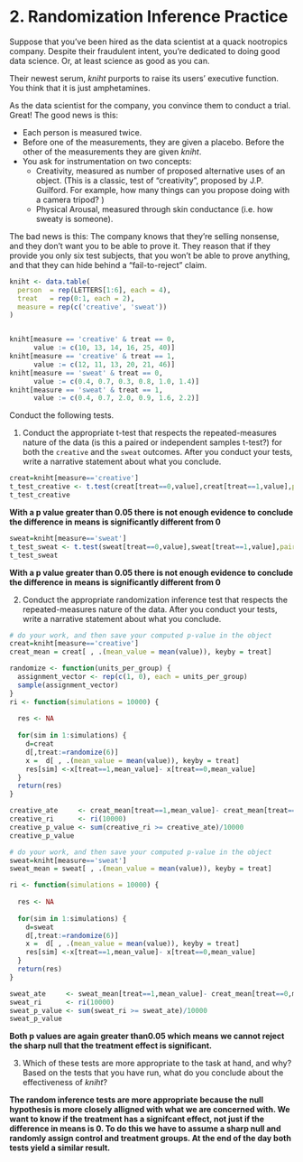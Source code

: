 # 2. Randomization Inference Practice

Suppose that you've been hired as the data scientist at a quack nootropics company. Despite their fraudulent intent, you're dedicated to doing good data science. Or, at least science as good as you can. 

Their newest serum, *kniht* purports to raise its users' executive function. You think that it is just amphetamines. 

As the data scientist for the company, you convince them to conduct a trial. Great! The good news is this:

- Each person is measured twice.
- Before one of the measurements, they are given a placebo. Before the other of the measurements they are given *kniht*. 
- You ask for instrumentation on two concepts: 
  - Creativity, measured as number of proposed alternative uses of an object. (This is a classic, test of "creativity", proposed by J.P. Guilford. For example, how many things can you propose doing with a camera tripod? )
  - Physical Arousal, measured through skin conductance (i.e. how sweaty is someone). 
  
The bad news is this: The company knows that they're selling nonsense, and they don't want you to be able to prove it. They reason that if they provide you only six test subjects, that you won't be able to prove anything, and that they can hide behind a "fail-to-reject" claim. 

```r
kniht <- data.table(
  person  = rep(LETTERS[1:6], each = 4), 
  treat   = rep(0:1, each = 2), 
  measure = rep(c('creative', 'sweat'))
)


kniht[measure == 'creative' & treat == 0, 
      value := c(10, 13, 14, 16, 25, 40)]
kniht[measure == 'creative' & treat == 1, 
      value := c(12, 11, 13, 20, 21, 46)]
kniht[measure == 'sweat' & treat == 0, 
      value := c(0.4, 0.7, 0.3, 0.8, 1.0, 1.4)]
kniht[measure == 'sweat' & treat == 1, 
      value := c(0.4, 0.7, 2.0, 0.9, 1.6, 2.2)]
```

Conduct the following tests. 

1. Conduct the appropriate t-test that respects the repeated-measures nature of the data (is this a paired or independent samples t-test?) for both the `creative` and the `sweat` outcomes. After you conduct your tests, write a narrative statement about what you conclude. 

```r
creat=kniht[measure=='creative']
t_test_creative <- t.test(creat[treat==0,value],creat[treat==1,value],paired=TRUE)
t_test_creative
```

**With a p value greater than 0.05 there is not enough evidence to conclude the difference in means is significantly different from 0**

```r
sweat=kniht[measure=='sweat']
t_test_sweat <- t.test(sweat[treat==0,value],sweat[treat==1,value],paired=TRUE)
t_test_sweat
```

**With a p value greater than 0.05 there is not enough evidence to conclude the difference in means is significantly different from 0**

2. Conduct the appropriate randomization inference test that respects the repeated-measures nature of the data. After you conduct your tests, write a narrative statement about what you conclude.  

```r
# do your work, and then save your computed p-value in the object
creat=kniht[measure=='creative']
creat_mean = creat[ , .(mean_value = mean(value)), keyby = treat]

randomize <- function(units_per_group) { 
  assignment_vector <- rep(c(1, 0), each = units_per_group)
  sample(assignment_vector)
} 
ri <- function(simulations = 10000) {
  
  res <- NA   
  
  for(sim in 1:simulations) { 
    d=creat
    d[,treat:=randomize(6)]
    x =  d[ , .(mean_value = mean(value)), keyby = treat]
    res[sim] <-x[treat==1,mean_value]- x[treat==0,mean_value]
  }
  return(res)
}

creative_ate     <- creat_mean[treat==1,mean_value]- creat_mean[treat==0,mean_value] 
creative_ri      <- ri(10000)
creative_p_value <- sum(creative_ri >= creative_ate)/10000
creative_p_value
```

```r
# do your work, and then save your computed p-value in the object
sweat=kniht[measure=='sweat']
sweat_mean = sweat[ , .(mean_value = mean(value)), keyby = treat]

ri <- function(simulations = 10000) {
  
  res <- NA   
  
  for(sim in 1:simulations) { 
    d=sweat
    d[,treat:=randomize(6)]
    x =  d[ , .(mean_value = mean(value)), keyby = treat]
    res[sim] <-x[treat==1,mean_value]- x[treat==0,mean_value]
  }
  return(res)
}

sweat_ate     <- sweat_mean[treat==1,mean_value]- creat_mean[treat==0,mean_value] 
sweat_ri      <- ri(10000)
sweat_p_value <- sum(sweat_ri >= sweat_ate)/10000
sweat_p_value
```

**Both p values are again greater than0.05 which means we cannot reject the sharp null that the treatment effect is significant.**

3. Which of these tests are more appropriate to the task at hand, and why? Based on the tests that you have run, what do you conclude about the effectiveness of *kniht*? 

**The random inference tests are more appropriate because the null hypothesis is more closely alligned with what we are concerned with. We want to know if the treatment has a signifcant effect, not just if the difference in means is 0. To do this we have to assume a sharp null and randomly assign control and treatment groups. At the end of the day both tests yield a similar result.**
